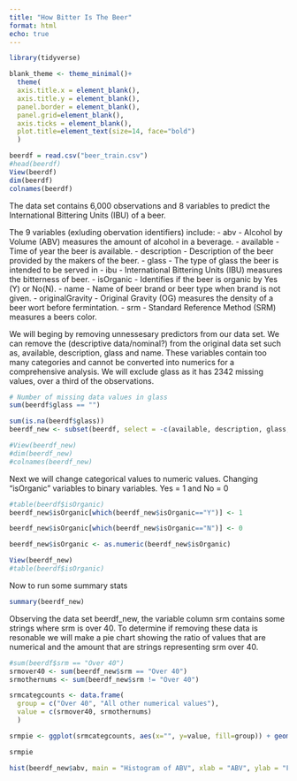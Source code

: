 ```yaml
---
title: "How Bitter Is The Beer"
format: html
echo: true
---
```


```r
library(tidyverse)
```

```r
blank_theme <- theme_minimal()+
  theme(
  axis.title.x = element_blank(),
  axis.title.y = element_blank(),
  panel.border = element_blank(),
  panel.grid=element_blank(),
  axis.ticks = element_blank(),
  plot.title=element_text(size=14, face="bold")
  )
```

```r
beerdf = read.csv("beer_train.csv")
#head(beerdf)
View(beerdf)
dim(beerdf)
colnames(beerdf)
```
The data set contains 6,000 observations and 8 variables to predict the International Bittering Units (IBU) of a beer.

The 9 variables (exluding obervation identifiers) include: 
- abv - Alcohol by Volume (ABV) measures the amount of alcohol in a beverage.
- available - Time of year the beer is available.
- description - Description of the beer provided by the makers of the beer.
- glass - The type of glass the beer is intended to be served in
- ibu - International Bittering Units (IBU) measures the bitterness of beer. 
- isOrganic - Identifies if the beer is organic by Yes (Y) or No(N).
- name - Name of beer brand or beer type when brand is not given.
- originalGravity - Original Gravity (OG) measures the density of a beer wort before fermintation.
- srm - Standard Reference Method (SRM) measures a beers color.

We will beging by removing unnessesary predictors from our data set. We can remove the (descriptive data/nominal?) from the original data set such as, available, description, glass and name. These variables contain too many categories and cannot be converted into numerics for a comprehensive analysis. We will exclude glass as it has 2342 missing values, over a third of the observations. 
```r
# Number of missing data values in glass 
sum(beerdf$glass == "")
```
```r
sum(is.na(beerdf$glass))
beerdf_new <- subset(beerdf, select = -c(available, description, glass, name))

#View(beerdf_new)
#dim(beerdf_new)
#colnames(beerdf_new)
```

Next we will change categorical values to numeric values. Changing "isOrganic" variables to binary variables. Yes = 1 and No = 0
```r
#table(beerdf$isOrganic)
beerdf_new$isOrganic[which(beerdf_new$isOrganic=="Y")] <- 1

beerdf_new$isOrganic[which(beerdf_new$isOrganic=="N")] <- 0

beerdf_new$isOrganic <- as.numeric(beerdf_new$isOrganic)

View(beerdf_new)
#table(beerdf$isOrganic)
```
Now to run some summary stats
```r
summary(beerdf_new)
```
Observing the data set beerdf_new, the variable column srm contains some strings where srm is over 40. To determine if removing these data is resonable we will make a pie chart showing the ratio of values that are numerical and the amount that are strings representing srm over 40. 
```r
#sum(beerdf$srm == "Over 40")
srmover40 <- sum(beerdf_new$srm == "Over 40")
srmothernums <- sum(beerdf_new$srm != "Over 40")

srmcategcounts <- data.frame(
  group = c("Over 40", "All other numerical values"),
  value = c(srmover40, srmothernums)
  )

srmpie <- ggplot(srmcategcounts, aes(x="", y=value, fill=group)) + geom_bar(width = 1, stat = "identity") + coord_polar("y") + scale_fill_brewer(palette = "Pastel1") + blank_theme + theme(axis.text.x=element_blank())

srmpie
```
```r
hist(beerdf_new$abv, main = "Histogram of ABV", xlab = "ABV", ylab = "Frequency")
```